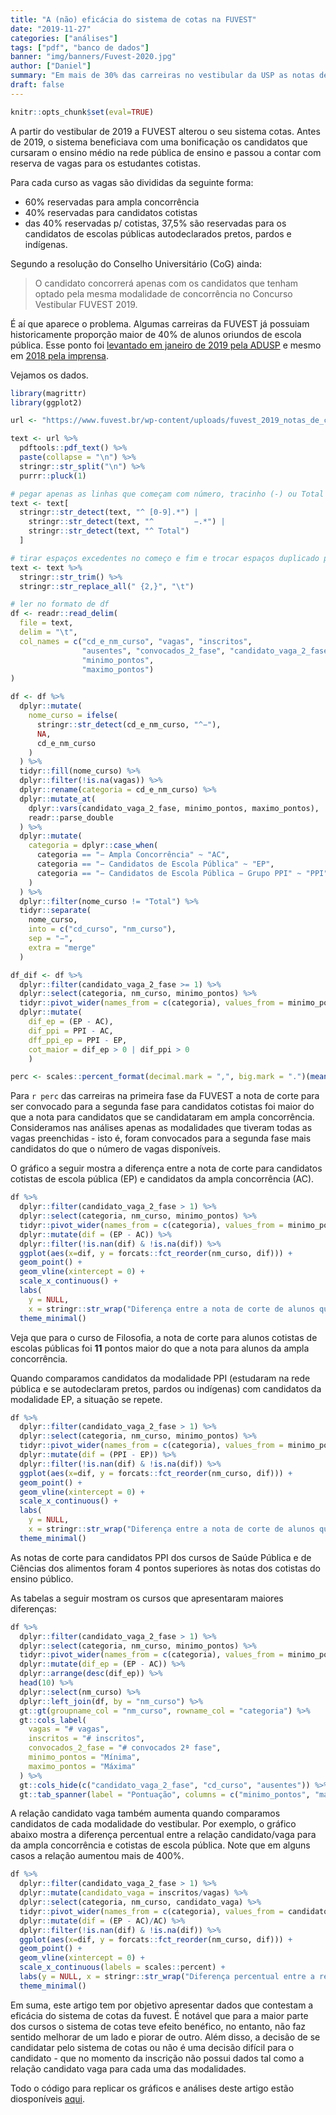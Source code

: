 ```yaml
---
title: "A (não) eficácia do sistema de cotas na FUVEST"
date: "2019-11-27"
categories: ["análises"]
tags: ["pdf", "banco de dados"]
banner: "img/banners/Fuvest-2020.jpg"
author: ["Daniel"]
summary: "Em mais de 30% das carreiras no vestibular da USP as notas de corte para candidatos da escola pública são maiores do que as notas de corte para candidatos da ampla concorrência."
draft: false
---
```


```r
knitr::opts_chunk$set(eval=TRUE)
```

A partir do vestibular de 2019 a FUVEST alterou o seu sistema cotas. Antes de 2019,
o sistema beneficiava  com uma bonificação os candidatos que cursaram o ensino médio 
na rede pública de ensino e passou a contar com reserva de vagas para os estudantes
cotistas.

Para cada curso as vagas são divididas da seguinte forma: 

- 60% reservadas para ampla concorrência
- 40% reservadas para candidatos cotistas
- das 40% reservadas p/ cotistas, 37,5% são reservadas para os candidatos de escolas 
públicas autodeclarados pretos, pardos e indígenas.

Segundo a resolução do Conselho Universitário (CoG) ainda:

> O candidato concorrerá apenas com os candidatos que tenham optado pela mesma modalidade 
de concorrência no Concurso Vestibular FUVEST 2019.

É aí que aparece o problema. Algumas carreiras da FUVEST já possuiam historicamente
proporção maior de 40% de alunos oriundos de escola pública. Esse ponto foi 
[levantado em janeiro de 2019 pela ADUSP](https://www.adusp.org.br/index.php/defesauniv/3206-opiniao-armadilhas-comprometem-o-sistema-de-cotas-adotado-pela-usp) e mesmo em [2018 pela imprensa](https://diaonline.com.br/2018/11/25/cotista-tera-tarefa-mais-complicada-na-fuvest/?utm_source=Estad%C3%A3o+Conte%C3%BAdo&utm_campaign=diaonline-author).

Vejamos os dados. 

```r
library(magrittr)
library(ggplot2)

url <- "https://www.fuvest.br/wp-content/uploads/fuvest_2019_notas_de_corte-1.pdf"

text <- url %>% 
  pdftools::pdf_text() %>% 
  paste(collapse = "\n") %>% 
  stringr::str_split("\n") %>% 
  purrr::pluck(1)

# pegar apenas as linhas que começam com número, tracinho (-) ou Total
text <- text[
  stringr::str_detect(text, "^ [0-9].*") | 
    stringr::str_detect(text, "^         −.*") |
    stringr::str_detect(text, "^ Total")
  ]

# tirar espaços excedentes no começo e fim e trocar espaços duplicado por tab
text <- text %>% 
  stringr::str_trim() %>% 
  stringr::str_replace_all(" {2,}", "\t")

# ler no formato de df
df <- readr::read_delim(
  file = text, 
  delim = "\t", 
  col_names = c("cd_e_nm_curso", "vagas", "inscritos", 
                "ausentes", "convocados_2_fase", "candidato_vaga_2_fase",
                "minimo_pontos",
                "maximo_pontos")
)

df <- df %>% 
  dplyr::mutate(
    nome_curso = ifelse(
      stringr::str_detect(cd_e_nm_curso, "^−"),
      NA,
      cd_e_nm_curso
    )
  ) %>% 
  tidyr::fill(nome_curso) %>% 
  dplyr::filter(!is.na(vagas)) %>% 
  dplyr::rename(categoria = cd_e_nm_curso) %>% 
  dplyr::mutate_at(
    dplyr::vars(candidato_vaga_2_fase, minimo_pontos, maximo_pontos),
    readr::parse_double
  ) %>% 
  dplyr::mutate(
    categoria = dplyr::case_when(
      categoria == "− Ampla Concorrência" ~ "AC",
      categoria == "− Candidatos de Escola Pública" ~ "EP",
      categoria == "− Candidatos de Escola Pública − Grupo PPI" ~ "PPI"
    )
  ) %>% 
  dplyr::filter(nome_curso != "Total") %>% 
  tidyr::separate(
    nome_curso, 
    into = c("cd_curso", "nm_curso"), 
    sep = "−", 
    extra = "merge"
  )
```


```r
df_dif <- df %>% 
  dplyr::filter(candidato_vaga_2_fase >= 1) %>% 
  dplyr::select(categoria, nm_curso, minimo_pontos) %>% 
  tidyr::pivot_wider(names_from = c(categoria), values_from = minimo_pontos) %>% 
  dplyr::mutate(
    dif_ep = (EP - AC), 
    dif_ppi = PPI - AC,
    dff_ppi_ep = PPI - EP,
    cot_maior = dif_ep > 0 | dif_ppi > 0
    )

perc <- scales::percent_format(decimal.mark = ",", big.mark = ".")(mean(df_dif$cot_maior, na.rm = TRUE))
```

Para `r perc` das carreiras na primeira fase da FUVEST a nota de corte para 
ser convocado para a segunda fase para candidatos cotistas foi maior do que a nota
para candidatos que se candidataram em ampla concorrência. Consideramos nas análises
apenas as modalidades que tiveram todas as vagas preenchidas - isto é, foram convocados
para a segunda fase mais candidatos do que o número de vagas disponíveis.

O gráfico a seguir mostra a diferença entre a nota de corte para candidatos
cotistas de escola pública (EP) e candidatos da ampla concorrência (AC).

```r
df %>% 
  dplyr::filter(candidato_vaga_2_fase > 1) %>% 
  dplyr::select(categoria, nm_curso, minimo_pontos) %>% 
  tidyr::pivot_wider(names_from = c(categoria), values_from = minimo_pontos) %>% 
  dplyr::mutate(dif = (EP - AC)) %>% 
  dplyr::filter(!is.nan(dif) & !is.na(dif)) %>% 
  ggplot(aes(x=dif, y = forcats::fct_reorder(nm_curso, dif))) +
  geom_point() +
  geom_vline(xintercept = 0) +
  scale_x_continuous() +
  labs(
    y = NULL, 
    x = stringr::str_wrap("Diferença entre a nota de corte de alunos que se candidataram como EP e que se candidataram em AC.", 50)) +
  theme_minimal()
```

Veja que para o curso de Filosofia, a nota de corte para alunos cotistas de escolas
públicas foi **11** pontos maior do que a nota para alunos da ampla concorrência.

Quando comparamos candidatos da modalidade PPI (estudaram na rede pública e se autodeclaram
pretos, pardos ou indígenas) com candidatos da modalidade EP, a situação se repete.

```r
df %>% 
  dplyr::filter(candidato_vaga_2_fase > 1) %>% 
  dplyr::select(categoria, nm_curso, minimo_pontos) %>% 
  tidyr::pivot_wider(names_from = c(categoria), values_from = minimo_pontos) %>% 
  dplyr::mutate(dif = (PPI - EP)) %>% 
  dplyr::filter(!is.nan(dif) & !is.na(dif)) %>% 
  ggplot(aes(x=dif, y = forcats::fct_reorder(nm_curso, dif))) +
  geom_point() +
  geom_vline(xintercept = 0) +
  scale_x_continuous() +
  labs(
    y = NULL, 
    x = stringr::str_wrap("Diferença entre a nota de corte de alunos que se candidataram como PPI e que se candidataram em EP.", 50)) +
  theme_minimal()
```

As notas de corte para candidatos PPI dos cursos de Saúde Pública e de Ciências dos alimentos
foram 4 pontos superiores às notas dos cotistas do ensino público.

As tabelas a seguir mostram os cursos que apresentaram maiores diferenças:

```r
df %>% 
  dplyr::filter(candidato_vaga_2_fase > 1) %>% 
  dplyr::select(categoria, nm_curso, minimo_pontos) %>% 
  tidyr::pivot_wider(names_from = c(categoria), values_from = minimo_pontos) %>% 
  dplyr::mutate(dif_ep = (EP - AC)) %>% 
  dplyr::arrange(desc(dif_ep)) %>% 
  head(10) %>% 
  dplyr::select(nm_curso) %>% 
  dplyr::left_join(df, by = "nm_curso") %>% 
  gt::gt(groupname_col = "nm_curso", rowname_col = "categoria") %>% 
  gt::cols_label(
    vagas = "# vagas",
    inscritos = "# inscritos",
    convocados_2_fase = "# convocados 2ª fase",
    minimo_pontos = "Mínima",
    maximo_pontos = "Máxima"
  ) %>% 
  gt::cols_hide(c("candidato_vaga_2_fase", "cd_curso", "ausentes")) %>% 
  gt::tab_spanner(label = "Pontuação", columns = c("minimo_pontos", "maximo_pontos"))
```

A relação candidato vaga também aumenta quando comparamos candidatos de cada
modalidade do vestibular. Por exemplo, o gráfico abaixo mostra a diferença 
percentual entre a relação candidato/vaga para da ampla concorrência e cotistas
de escola pública. Note que em alguns casos a relação aumentou mais de 400%.

```r
df %>% 
  dplyr::filter(candidato_vaga_2_fase > 1) %>% 
  dplyr::mutate(candidato_vaga = inscritos/vagas) %>% 
  dplyr::select(categoria, nm_curso, candidato_vaga) %>% 
  tidyr::pivot_wider(names_from = c(categoria), values_from = candidato_vaga) %>% 
  dplyr::mutate(dif = (EP - AC)/AC) %>% 
  dplyr::filter(!is.nan(dif) & !is.na(dif)) %>% 
  ggplot(aes(x=dif, y = forcats::fct_reorder(nm_curso, dif))) +
  geom_point() +
  geom_vline(xintercept = 0) +
  scale_x_continuous(labels = scales::percent) +
  labs(y = NULL, x = stringr::str_wrap("Diferença percentual entre a relação candidato vaga para alunos EP e AC", 50)) +
  theme_minimal()  
```

Em suma, este artigo tem por objetivo apresentar dados que contestam a eficácia 
do sistema de cotas da fuvest. É notável que para a maior parte dos cursos o sistema
de cotas teve efeito benéfico, no entanto, não faz sentido melhorar de um lado
e piorar de outro. Além disso, a decisão de se candidatar pelo sistema de cotas
ou não é uma decisão difícil para o candidato - que no momento da inscrição não
possui dados tal como a relação candidato vaga para cada uma das modalidades.

Todo o código para replicar os gráficos e análises deste artigo estão diosponíveis
[aqui](https://github.com/curso-r/site-v2/blob/master/content/blog/2019-11-27-fuvest.Rmd).

